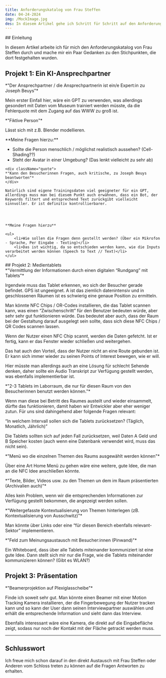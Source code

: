 ```yaml
---
title: Anforderungskatalog von Frau Steffen
date: 04-24-2024
img: /MockImage.jpg
des: In diesem Artikel gehe ich Schritt für Schritt auf den Anforderungskatalog von FrauSteffen ein.
---
```


<div className="section">
## Einleitung

In diesem Artikel arbeite ich für mich den Anforderungskatalog von Frau Steffen durch und mache mir ein Paar Gedanken zu den Stichpunkten, die dort festgehalten wurden.

</div>

<div className="section">

## Projekt 1: Ein KI-Ansprechpartner


<div className="quote">
*"Der Ansprechpartner / die Ansprechpartnerin ist ein/e Expert:in zu Joseph Beuys"*
</div>


Mein erster Einfall hier, wäre ein GPT zu verwenden, was allerdings gesondert mit Daten vom Museum trainiert werden müsste, da die Fehlerquote mit dem Zugang auf das WWW zu groß ist. 

<div className="quote">
*"Fiktive Person"*
</div>

Lässt sich mit z.B. Blender modellieren.
</div>


<div className="section">
**Meine Fragen hierzu:**


<ul>
    <li>Sollte die Person menschlich / möglichst realistisch aussehen? (Cell-Shading??)</li>
    <li>Steht der Avatar in einer Umgebung? (Das lenkt vielleicht zu sehr ab)</li>
</ul>

</div>

    <div className="quote">
    *"Kann den Besucherinnen Fragen, auch kritische, zu Joseph Beuys beantworten"*
    </div>

    Natürlich sind eigene Trainingsdaten viel geeigneter für ein GPT, allerdings muss man bei diesem Punkt auch erwähnen, dass ein Bot, der Keywords filtert und entsprechend Text zurückgibt vielleicht sinnvoller. Er ist definitiv kontrollierbarer.




    **Meine Fragen hierzu**

    <ul>
        <li>Wie sollen die Fragen denn gestellt werden? (Über ein Mikrofon - Sprache, Per Eingabe - Texting)</li>
        <li>Das ist wichtig, da so entschieden werden kann, wie die Inputs verarbeitet werden können (Speech to Text // Text)</li>
    </ul>


<div className="section">
## Projekt 2: Medientablets

<div className="quote">
    *"Vermittlung der Informationen durch einen digitalen “Rundgang” mit Tablets"*
</div>

Irgendwie muss das Tablet erkennen, wo sich der Besucher gerade befindet. GPS ist ungeeignet. A ist das ziemlich datenintensiv und in geschlossenen Räumen ist es schwierig eine genaue Position zu ermitteln. 

Man könnte NFC Chips / OR-Codes installieren, die das Tablet scannen kann, was einen “Zwischenschritt” für den Benutzer bedeuten würde, aber sehr sehr gut funktionieren würde. Das bedeutet aber auch, dass der Raum bei der Gestaltung darauf ausgelegt sein sollte, dass sich diese NFC Chips / QR Codes scannen lassen.

Wenn der Nutzer einen NFC Chip scannt, werden die Daten gefetcht. Ist er fertig, kann er das Fenster wieder schließen und weitergehen.

Das hat auch den Vorteil, dass der Nutzer nicht an eine Route gebunden ist. Er kann sich immer wieder zu seinen Points of Interest bewegen, wie er will.

Hier müsste man allerdings auch an eine Lösung für schlecht Sehende denken, daher sollte ein Audio Transkript zur Verfügung gestellt werden, was ebenfalls implementierbar ist.

<div className="quote">
    *"2-3 Tablets im Laborraum, die nur für diesen Raum von den Besucherinnen benutzt werden können."*
</div>

Wenn man diese bei Betritt des Raumes austeilt und wieder einsammelt, dürfte das funktionieren, damit haben wir Entwickler aber eher weniger zutun. Für uns sind dahingehend aber folgende Fragen relevant:

“In welchem Intervall sollen sich die Tablets zurücksetzen? (Täglich, Monatlich, Jährlich)”

Die Tablets sollten sich auf jeden Fall zurücksetzen, weil Daten A Geld und B Speicher kosten (auch wenn eine Datenbank verwendet wird, muss das nicht sein).


<div className="quote">
    *"Menü wo die einzelnen Themen des Raums ausgewählt werden können"*
</div>

Über eine Art Home Menü zu gehen wäre eine weitere, gute Idee, die man an die NFC Idee anschließen könnte. 


<div className="quote">
    *"Texte, Bilder, Videos usw. zu den Themen un dem im Raum präsentierten (Archivalien auch)"*
</div>

Alles kein Problem, wenn wir die entsprechenden Informationen zur Verfügung gestellt bekommen, die angezeigt werden sollen.

<div className="quote">
    *"Weitergefasste Kontextualisierung von Themen hinterlegen (zB. Kontextualisierung von Ausschwitz)"*
</div>

Man könnte über Links oder eine “für diesen Bereich ebenfalls relevant-Sektor” implementieren.

<div className="quote">
    *"Feld zum Meinungsaustausch mit Besucher:innen (Pinwand)"*
</div>

Ein Whiteboard, dass über alle Tablets miteinander kommuniziert ist eine gute Idee. Dann stellt sich mir nur die Frage, wie die Tablets miteinander kommunizieren können? (Gibt es WLAN?)

</div>

<div className="section">

## Projekt 3: Präsentation

<div className="quote">
    *"Beamerprojektion auf Plexiglasscheibe"*
</div>

Finde ich soweit sehr gut. Man könnte einen Beamer mit einer Motion Tracking Kamera installieren, der die Fingerbewegung der Nutzer tracken kann und so kann der User dann seinen Interviewpartner auswählen und erhält die entsprechende Information und sieht dann das Interview. 

Ebenfalls interessant wäre eine Kamera, die direkt auf die Eingabefläche zeigt, sodass nur noch der Kontakt mit der Fläche getrackt werden muss.

</div>

---

## Schlusswort

Ich freue mich schon darauf in den direkt Austausch mit Frau Steffen oder Anderen vom Schloss treten zu können auf die Fragen Antworten zu erhalten.